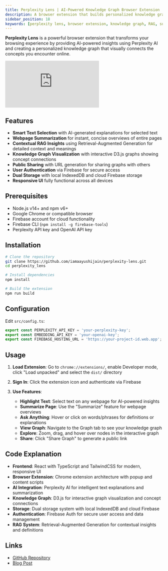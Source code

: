 ```yaml
---
title: Perplexity Lens | AI-Powered Knowledge Graph Browser Extension
description: A browser extension that builds personalized knowledge graphs using Perplexity AI for smart text selection, webpage summarization, and contextual insights
sidebar_position: 18
keywords: [perplexity lens, browser extension, knowledge graph, RAG, summarization, perplexity ai]
---
```


**Perplexity Lens** is a powerful browser extension that transforms your browsing experience by providing AI-powered insights using Perplexity AI and creating a personalized knowledge graph that visually connects the concepts you encounter online.

<iframe
  className="w-full aspect-video rounded-xl"
  src="https://www.youtube.com/embed/SCPklDuSR3U"
  title="YouTube video player"
  frameBorder="0"
  allow="accelerometer; autoplay; clipboard-write; encrypted-media; gyroscope; picture-in-picture"
  allowFullScreen
></iframe>

## Features

* **Smart Text Selection** with AI-generated explanations for selected text
* **Webpage Summarization** for instant, concise overviews of entire pages
* **Contextual RAG Insights** using Retrieval-Augmented Generation for detailed context and meanings
* **Knowledge Graph Visualization** with interactive D3.js graphs showing concept connections
* **Public Sharing** with URL generation for sharing graphs with others
* **User Authentication** via Firebase for secure access
* **Dual Storage** with local IndexedDB and cloud Firebase storage
* **Responsive UI** fully functional across all devices

## Prerequisites

* Node.js v14+ and npm v6+
* Google Chrome or compatible browser
* Firebase account for cloud functionality
* Firebase CLI (`npm install -g firebase-tools`)
* Perplexity API key and OpenAI API key

## Installation

```bash
# Clone the repository
git clone https://github.com/iamaayushijain/perplexity-lens.git
cd perplexity_lens

# Install dependencies
npm install

# Build the extension
npm run build
```

## Configuration

Edit `src/config.ts`:
```typescript
export const PERPLEXITY_API_KEY = 'your-perplexity-key';
export const EMBEDDING_API_KEY = 'your-openai-key';
export const FIREBASE_HOSTING_URL = 'https://your-project-id.web.app';
```

## Usage

1. **Load Extension**: Go to `chrome://extensions/`, enable Developer mode, click "Load unpacked" and select the `dist/` directory

2. **Sign In**: Click the extension icon and authenticate via Firebase

3. **Use Features**:
   - **Highlight Text**: Select text on any webpage for AI-powered insights
   - **Summarize Page**: Use the "Summarize" feature for webpage overviews
   - **Ask Anything**: Hover or click on words/phrases for definitions or explanations
   - **View Graph**: Navigate to the Graph tab to see your knowledge graph
   - **Explore**: Zoom, drag, and hover over nodes in the interactive graph
   - **Share**: Click "Share Graph" to generate a public link

## Code Explanation

* **Frontend**: React with TypeScript and TailwindCSS for modern, responsive UI
* **Browser Extension**: Chrome extension architecture with popup and content scripts
* **AI Integration**: Perplexity AI for intelligent text explanations and summarization
* **Knowledge Graph**: D3.js for interactive graph visualization and concept connections
* **Storage**: Dual storage system with local IndexedDB and cloud Firebase
* **Authentication**: Firebase Auth for secure user access and data management
* **RAG System**: Retrieval-Augmented Generation for contextual insights and definitions

## Links

- [GitHub Repository](https://github.com/iamaayushijain/perplexity-lens)
- [Blog Post](https://ashjin.hashnode.dev/perplexity-lens-supercharge-your-web-experience-with-personalized-knowledge-graphs)
